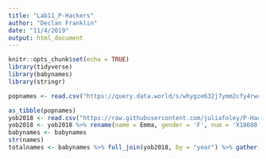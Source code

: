 ```yaml
---
title: "Lab11_P-Hackers"
author: "Declan Franklin"
date: "11/4/2019"
output: html_document
---
```


```r
knitr::opts_chunk$set(echo = TRUE)
library(tidyverse)
library(babynames)
library(stringr)

popnames <- read.csv("https://query.data.world/s/whygze632j7ymm2cfy4rwcyvzvdaeq", header=TRUE, stringsAsFactors=FALSE)

as_tibble(popnames)
yob2018 <- read.csv("https://raw.githubusercontent.com/juliafoley/P-Hackers/master/yob2018.txt")
yob2018 <- yob2018 %>% rename(name = Emma, gender = 'F', num = 'X18688')
babynames <- babynames
str(names)
totalnames <- babynames %>% full_join(yob2018, by = "year") %>% gather('name.x', 'name.y', key = "extra", value = "name" ) %>% gather('sex', 'gender', key = "extra2", value = "sex") %>% gather('n.x', 'n.y', key = "extra3", value = "n") %>% select(-extra, -extra2, -extra3)

```

